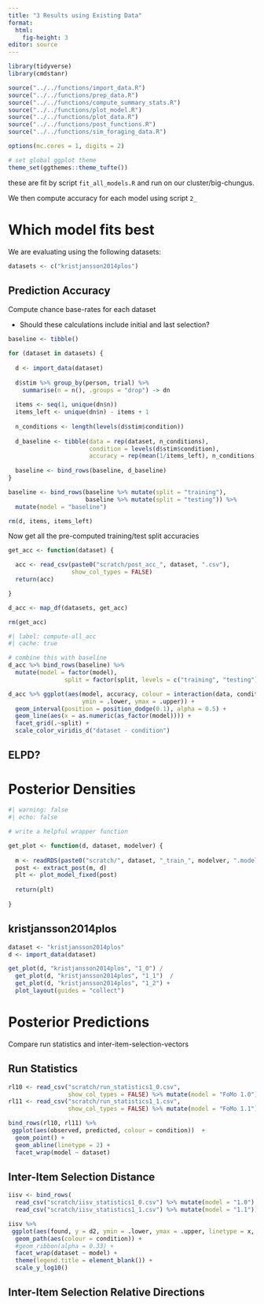 ```yaml
---
title: "3 Results using Existing Data"
format: 
  html:
    fig-height: 3
editor: source
---
```


```r
library(tidyverse)
library(cmdstanr)

source("../../functions/import_data.R")
source("../../functions/prep_data.R")
source("../../functions/compute_summary_stats.R")
source("../../functions/plot_model.R")
source("../../functions/plot_data.R")
source("../../functions/post_functions.R")
source("../../functions/sim_foraging_data.R")

options(mc.cores = 1, digits = 2)

# set global ggplot theme
theme_set(ggthemes::theme_tufte())
```

these are fit by script `fit_all_models.R` and run on our cluster/big-chungus.

We then compute accuracy for each model using script `2_`

# Which model fits best 

We are evaluating using the following datasets:

```r
datasets <- c("kristjansson2014plos")
```

## Prediction Accuracy

Compute chance base-rates for each dataset

- Should these calculations include initial and last selection?

```r

baseline <- tibble()

for (dataset in datasets) {
  
  d <- import_data(dataset)
  
  d$stim %>% group_by(person, trial) %>%
    summarise(n = n(), .groups = "drop") -> dn
  
  items <- seq(1, unique(dn$n))
  items_left <- unique(dn$n) - items + 1
  
  n_conditions <- length(levels(d$stim$condition))
  
  d_baseline <- tibble(data = rep(dataset, n_conditions),
                       condition = levels(d$stim$condition),
                       accuracy = rep(mean(1/items_left), n_conditions))
  
  baseline <- bind_rows(baseline, d_baseline)
}

baseline <- bind_rows(baseline %>% mutate(split = "training"),
                      baseline %>% mutate(split = "testing")) %>%
  mutate(model = "baseline")

rm(d, items, items_left)
```

Now get all the pre-computed training/test split accuracies

```r
get_acc <- function(dataset) {

  acc <- read_csv(paste0("scratch/post_acc_", dataset, ".csv"),
                  show_col_types = FALSE)
  return(acc)

}

d_acc <- map_df(datasets, get_acc)

rm(get_acc)
```

```r
#| label: compute-all_acc
#| cache: true

# combine this with baseline
d_acc %>% bind_rows(baseline) %>%
  mutate(model = factor(model),
                split = factor(split, levels = c("training", "testing"))) -> d_acc

d_acc %>% ggplot(aes(model, accuracy, colour = interaction(data, condition),
                     ymin = .lower, ymax = .upper)) +
  geom_interval(position = position_dodge(0.1), alpha = 0.5) +
  geom_line(aes(x = as.numeric(as_factor(model)))) +
  facet_grid(.~split) +
  scale_color_viridis_d("dataset - condition")
```

## ELPD? 

# Posterior Densities

```r
#| warning: false
#| echo: false

# write a helpful wrapper function

get_plot <- function(d, dataset, modelver) {
  
  m <- readRDS(paste0("scratch/", dataset, "_train_", modelver, ".model"))
  post <- extract_post(m, d)
  plt <- plot_model_fixed(post)
  
  return(plt)
  
}

```


## kristjansson2014plos

```r

dataset <- "kristjansson2014plos"
d <- import_data(dataset)

get_plot(d, "kristjansson2014plos", "1_0") / 
  get_plot(d, "kristjansson2014plos", "1_1")  / 
  get_plot(d, "kristjansson2014plos", "1_2") + 
  plot_layout(guides = "collect")

```


# Posterior Predictions

Compare run statistics and inter-item-selection-vectors

## Run Statistics

```r
rl10 <- read_csv("scratch/run_statistics1_0.csv", 
                 show_col_types = FALSE) %>% mutate(model = "FoMo 1.0")
rl11 <- read_csv("scratch/run_statistics1_1.csv", 
                 show_col_types = FALSE) %>% mutate(model = "FoMo 1.1")

bind_rows(rl10, rl11) %>%
 ggplot(aes(observed, predicted, colour = condition))  +
  geom_point() + 
  geom_abline(linetype = 2) + 
  facet_wrap(model ~ dataset)
```


## Inter-Item Selection Distance


```r
iisv <- bind_rows(
  read_csv("scratch/iisv_statistics1_0.csv") %>% mutate(model = "1.0"),
  read_csv("scratch/iisv_statistics1_1.csv") %>% mutate(model = "1.1"))

iisv %>%
 ggplot(aes(found, y = d2, ymin = .lower, ymax = .upper, linetype = x, group = interaction(x, condition, .width)))  +
  geom_path(aes(colour = condition)) + 
  #geom_ribbon(alpha = 0.33) + 
  facet_wrap(dataset ~ model) +
  theme(legend.title = element_blank()) + 
  scale_y_log10()
```

## Inter-Item Selection Relative Directions




